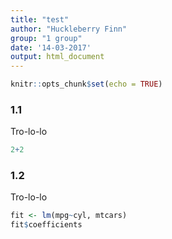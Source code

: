 ```yaml
---
title: "test"
author: "Huckleberry Finn"
group: "1 group"
date: '14-03-2017'
output: html_document
---
```


```r
knitr::opts_chunk$set(echo = TRUE)
```

### 1.1
Tro-lo-lo
```r
2+2
```

### 1.2
Tro-lo-lo
```r
fit <- lm(mpg~cyl, mtcars)
fit$coefficients
```
